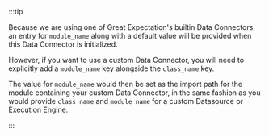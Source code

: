 :::tip

Because we are using one of Great Expectation's builtin Data Connectors, an entry for `module_name` along with a default value will be provided when this Data Connector is initialized.

However, if you want to use a custom Data Connector, you will need to explicitly add a `module_name` key alongside the `class_name` key.

The value for `module_name` would then be set as the import path for the module containing your custom Data Connector, in the same fashion as you would provide `class_name` and `module_name` for a custom Datasource or Execution Engine.

:::